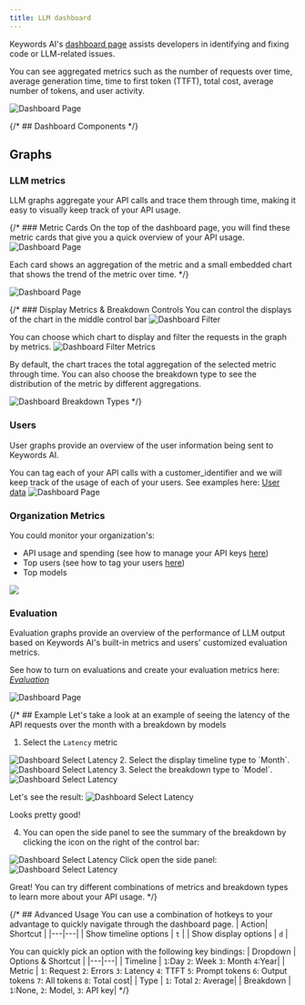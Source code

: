 ```yaml
---
title: LLM dashboard
---
```


Keywords AI's [dashboard page](https://platform.keywordsai.co/platform/dashboard) assists developers in identifying and fixing code or LLM-related issues.

You can see aggregated metrics such as the number of requests over time, average generation time, time to first token (TTFT), total cost, average number of tokens, and user activity.

<img src="/images/platform-features/dashboard/dashboard.png" alt="Dashboard Page"/>

{/* ## Dashboard Components */}

## Graphs

### LLM metrics
LLM graphs aggregate your API calls and trace them through time, making it easy to visually keep track of your API usage.

{/* ### Metric Cards
On the top of the dashboard page, you will find these metric cards that give you a quick overview of your API usage.
<img src="/images/platform-features/dashboard/dashboard-summary.png" alt="Dashboard Page" />

Each card shows an aggregation of the metric and a small embedded chart that shows the trend of the metric over time. */}

<img src="/images/platform-features/dashboard/LLM-metrics.png" alt="Dashboard Page" />

{/* ### Display Metrics & Breakdown Controls
You can control the displays of the chart in the middle control bar
<img src="/images/platform-features/dashboard/dashboard-filter.png" alt="Dashboard Filter" />

You can choose which chart to display and filter the requests in the graph by metrics.
<img src="/images/platform-features/dashboard/dashboard-filter-metrics.png" alt="Dashboard Filter Metrics" />

By default, the chart traces the total aggregation of the selected metric through time. You can also choose the breakdown type to see the distribution of the metric by different aggregations.

<img src="/images/platform-features/dashboard/dashboard-breakdown-type.png" alt="Dashboard Breakdown Types" /> */}

### Users

User graphs provide an overview of the user information being sent to Keywords AI.

You can tag each of your API calls with a customer_identifier and we will keep track of the usage of each of your users. See examples here: [User data](/features/monitoring/user-data#example)
<img src="/images/platform-features/dashboard/User-metrics.png" alt="Dashboard Page" />

### Organization Metrics
You could monitor your organization's: 
- API usage and spending  (see how to manage your API keys [here](/features/generation/key-management))
- Top users (see how to tag your users [here](/features/monitoring/user-data#example))
- Top models

<img src="images/platform-features/dashboard/organization.png" />

### Evaluation

Evaluation graphs provide an overview of the performance of LLM output based on Keywords AI's built-in metrics and users' customized evaluation metrics.

See how to turn on evaluations and create your evaluation metrics here: _[Evaluation](/features/evaluation/overview)_

<img src="/images/platform-features/dashboard/Evaluation.png" alt="Dashboard Page" />

{/* ## Example
Let's take a look at an example of seeing the latency of the API requests over the month with a breakdown by models

1. Select the `Latency` metric
<img src="/images/platform-features/dashboard/latency.png" alt="Dashboard Select Latency" />
2. Select the display timeline type to `Month`.
<img src="/images/platform-features/dashboard/month-timeline.png" alt="Dashboard Select Latency" />
3. Select the breakdown type to `Model`.
<img src="/images/platform-features/dashboard/breakdown-model.png" alt="Dashboard Select Latency" />

Let's see the result:
<img src="/images/platform-features/dashboard/latency-breakdown-model.png" alt="Dashboard Select Latency" />

Looks pretty good!

4. You can open the side panel to see the summary of the breakdown by clicking the icon on the right of the control bar:
<img src="/images/platform-features/dashboard/highlight-side-panel.png" alt="Dashboard Select Latency" />
Click open the side panel:
<img src="/images/platform-features/dashboard/side-panel.png" alt="Dashboard Select Latency" />

Great! You can try different combinations of metrics and breakdown types to learn more about your API usage. */}

{/* ## Advanced Usage
You can use a combination of hotkeys to your advantage to quickly navigate through the dashboard page.
| Action| Shortcut |
|---|---|
| Show timeline options | `t` |
| Show display options | `d` |

You can quickly pick an option with the following key bindings:
| Dropdown | Options & Shortcut |
|---|---|
| Timeline | `1`:Day `2`: Week `3`: Month `4`:Year|
| Metric | `1`: Request `2`: Errors `3`: Latency `4`: TTFT `5`: Prompt tokens `6`: Output tokens `7`: All tokens `8`: Total cost|
| Type | `1`: Total `2`: Average|
| Breakdown | `1`:None, `2`: Model, `3`: API key| */}






